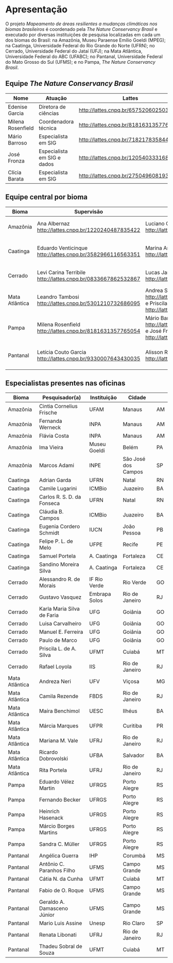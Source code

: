 # Apresentação

O projeto *Mapeamento de áreas resilientes a mudanças climáticas nos biomas brasileiros* é coordenado pela *The Nature Conservancy Brasil* e executado por diversas instituições de pesquisa localizadas em cada um dos biomas do Brasil: na Amazônia, Museu Paraense Emílio Goeldi (MPEG); na Caatinga, Universidade Federal do Rio Grande do Norte (UFRN); no Cerrado,  Universidade Federal do Jataí (UFJ); na Mata Atlântica, Universidade Federal do ABC (UFABC); no Pantanal, Universidade Federal do Mato Grosso do Sul (UFMS); e no Pampa, *The Nature Conservancy Brasil*.


## Equipe *The Nature Conservancy Brasil*
| Nome | Atuação | Lattes |
|--|--|--|
|Edenise Garcia|Diretora de ciências|[http://lattes.cnpq.br/6575206025031796](http://lattes.cnpq.br/6575206025031796)|
|Milena Rosenfield|Coordenadora técnica|[http://lattes.cnpq.br/8181631357765054](http://lattes.cnpq.br/8181631357765054)|
|Mário Barroso|Especialista em  SIG|[http://lattes.cnpq.br/7182178358444899](http://lattes.cnpq.br/7182178358444899)|
|José Fronza|Especialista em SIG e dados|[http://lattes.cnpq.br/1205403331686811](http://lattes.cnpq.br/1205403331686811)|
|Clícia Barata|Especialista em SIG|[http://lattes.cnpq.br/2750496081930336](http://lattes.cnpq.br/2750496081930336)|

## Equipe central por bioma
|Bioma|Supervisão|Equipe|Instituição|
|--|--|--|--|
|Amazônia|Ana Albernaz [http://lattes.cnpq.br/1220240487835422](http://lattes.cnpq.br/1220240487835422)|Luciano Querido [http://lattes.cnpq.br/3123978281728788](http://lattes.cnpq.br/3123978281728788)|Museu Paraense Emílio Goeldi|
|Caatinga|Eduardo Venticinque [http://lattes.cnpq.br/3582966116563351](http://lattes.cnpq.br/3582966116563351)|Marina Antongiovanni [http://lattes.cnpq.br/6734509642838870](http://lattes.cnpq.br/6734509642838870)|Universidade Federal do Rio Grande do Norte|
|Cerrado| Levi Carina Terribile [http://lattes.cnpq.br/0833667862532867](http://lattes.cnpq.br/0833667862532867)|Lucas Jardim [http://lattes.cnpq.br/6537020596919365](http://lattes.cnpq.br/6537020596919365)|Universidade Federal do Jataí|
|Mata Atlântica|Leandro Tambosi [http://lattes.cnpq.br/5301210732686095](http://lattes.cnpq.br/5301210732686095)|Andrea S. Tapia [http://lattes.cnpq.br/8900415459588165](http://lattes.cnpq.br/8900415459588165) e Priscila Silveira [http://lattes.cnpq.br/4707570912229034](http://lattes.cnpq.br/4707570912229034)|Universidade Federal do ABC|
|Pampa|Milena Rosenfield [http://lattes.cnpq.br/8181631357765054](http://lattes.cnpq.br/8181631357765054)|Mário Barroso [http://lattes.cnpq.br/7182178358444899](http://lattes.cnpq.br/7182178358444899) e José Fronza [http://lattes.cnpq.br/1205403331686811](http://lattes.cnpq.br/1205403331686811)|The Nature Conservancy Brasil|
|Pantanal| Letícia Couto Garcia [http://lattes.cnpq.br/9330007643430035](http://lattes.cnpq.br/9330007643430035)| Alisson Ribeiro [http://lattes.cnpq.br/9104693095499880](http://lattes.cnpq.br/9104693095499880)| Universidade Federal do Mato Grosso do Sul|


## Especialistas presentes nas oficinas
 
|Bioma|Pesquisador(a)|Instituição|Cidade|
|--|--|--|--|--|
|Amazônia|Cintia Cornelius Frische|UFAM|Manaus|AM|
|Amazônia|Fernanda Werneck|INPA|Manaus|AM|
|Amazônia|Flávia Costa|INPA|Manaus|AM|
|Amazônia|Ima Vieira	|Museu Goeldi	|Belém|PA|
|Amazônia|Marcos Adami|INPE|São José dos Campos|SP|
|Caatinga|Adrian Garda|UFRN|Natal|RN|
|Caatinga|Camile Lugarini|ICMBio|Juazeiro|BA|
|Caatinga|Carlos R. S. D. da Fonseca|UFRN|Natal|RN|
|Caatinga|Cláudia B. Campos|ICMBio|Juazeiro|BA|
|Caatinga|Eugenia Cordero Schmidt|IUCN|João Pessoa|PB|
|Caatinga|Felipe P. L. de Melo|UFPE|Recife|PE|
|Caatinga|Samuel Portela|A. Caatinga|Fortaleza|CE|
|Caatinga|Sandino Moreira Silva|A. Caatinga|Fortaleza|CE|
|Cerrado |Alessandro R. de Morais|IF Rio Verde|Rio Verde|GO|
|Cerrado |Gustavo Vasquez |Embrapa Solos|Rio de Janeiro|RJ|
|Cerrado |Karla Maria Silva de Faria|UFG|Goiânia|GO|
|Cerrado |Luisa Carvalheiro|UFG|Goiânia|GO|
|Cerrado |Manuel E. Ferreira|UFG|Goiânia|GO|
|Cerrado |Paulo de Marco|UFG|Goiânia|GO|
|Cerrado |Priscila L. de A. Silva|UFMT|Cuiabá|MT|
|Cerrado |Rafael Loyola|IIS|Rio de Janeiro|RJ|
|Mata Atlântica|Andreza Neri|UFV|Viçosa|MG|
|Mata Atlântica|Camila Rezende|FBDS|Rio de Janeiro|RJ|
|Mata Atlântica|Maíra Benchimol|UESC|Ilhéus|BA|
|Mata Atlântica|Márcia Marques|UFPR|Curitiba|PR|
|Mata Atlântica|Mariana M. Vale|UFRJ|Rio de Janeiro|RJ|
|Mata Atlântica|Ricardo Dobrovolski	|UFBA|Salvador|BA|
|Mata Atlântica|Rita Portela|UFRJ|Rio de Janeiro|RJ|
|Pampa|Eduardo Vélez Martin	|UFRGS|Porto Alegre|RS|
|Pampa|Fernando Becker|UFRGS|Porto Alegre|RS|
|Pampa|Heinrich Hasenack|UFRGS|Porto Alegre|RS|
|Pampa|Márcio Borges Martins	|UFRGS|Porto Alegre|RS|
|Pampa|Sandra C. Müller|UFRGS|Porto Alegre|RS|
|Pantanal|Angélica Guerra|IHP|Corumbá|MS|
|Pantanal|Antônio C. Paranhos Filho|UFMS|Campo Grande|MS|
|Pantanal|Cátia N. da Cunha|UFMT|Cuiabá|MT|
|Pantanal|Fabio de O. Roque|UFMS|Campo Grande|MS|
|Pantanal|Geraldo A. Damasceno Júnior|UFMS|Campo Grande|MS|
|Pantanal|Mario Luis Assine|Unesp|Rio Claro|SP|
|Pantanal|Renata Libonati|UFRJ|Rio de Janeiro|RJ|
|Pantanal|Thadeu Sobral de Souza|UFMT|Cuiabá|MT|
